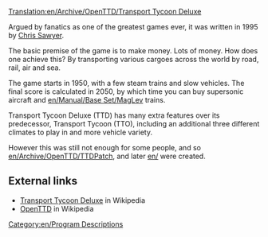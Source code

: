 [[Translation:en/Archive/OpenTTD/Transport Tycoon Deluxe]]
{{en/Translation|origin= Transport Tycoon Deluxe
|from  = en
|to    = pt
|Percentage =0
}}

Argued by fanatics as one of the greatest games ever, it was written in 1995 by [http://www.chrissawyer.com Chris Sawyer].

The basic premise of the game is to make money. Lots of money.
How does one achieve this? By transporting various cargoes across the world by road, rail, air and sea.

The game starts in 1950, with a few steam trains and slow vehicles. The final score is calculated in 2050, by which time you can buy supersonic aircraft and [[en/Manual/Base Set/MagLev]] trains.

Transport Tycoon Deluxe (TTD) has many extra features over its predecessor, Transport Tycoon (TTO), including an additional three different climates to play in and more vehicle variety.

However this was still not enough for some people, and so [[en/Archive/OpenTTD/TTDPatch]], and later [[en/]] were created.

==External links==
* [http://en.wikipedia.org/wiki/Transport_Tycoon Transport Tycoon Deluxe] in Wikipedia
* [http://en.wikipedia.org/wiki/OpenTTD OpenTTD] in Wikipedia
[[Category:en/Program Descriptions]]